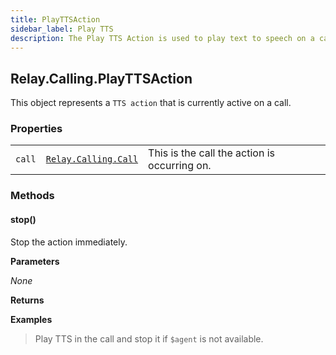 ```yaml
---
title: PlayTTSAction
sidebar_label: Play TTS
description: The Play TTS Action is used to play text to speech on a call.
---
```


[link]: /sdks/reference/realtime-sdk/v2/sdks/golang/calling/call

## Relay.Calling.PlayTTSAction

This object represents a `TTS action` that is currently active on a call.

### Properties

|    |   |   |
| -: | - | - |
| `call` | [`Relay.Calling.Call`][link] | This is the call the action is occurring on. |


### Methods

<div class="method-definitions"></div>

#### stop()

Stop the action immediately.


**Parameters**

_None_

**Returns**

**Examples**

> Play TTS in the call and stop it if `$agent` is not available.

```go
```